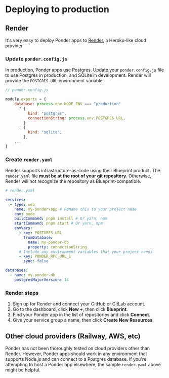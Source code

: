 # Deploying to production

## Render

It's very easy to deploy Ponder apps to [Render](https://render.com), a Heroku-like cloud provider.

### Update `ponder.config.js`

In production, Ponder apps use Postgres. Update your `ponder.config.js` file to use Postgres in production, and SQLite in development. Render will provide the `POSTGRES_URL` environment variable.

```js
// ponder.config.js

module.exports = {
    database: process.env.NODE_ENV === "production"
      ? {
          kind: "postgres",
          connectionString: process.env.POSTGRES_URL,
        }
      : {
          kind: "sqlite",
        },
    ...
}
```

### Create `render.yaml`

Render supports infrastructure-as-code using their Blueprint product. The `render.yaml` file **must be at the root of your git repository**. Otherwise, Render will not recognize the repository as Blueprint-compatible.

```yaml
# render.yaml

services:
  - type: web
    name: my-ponder-app # Rename this to your project name
    env: node
    buildCommand: pnpm install # Or yarn, npm
    startCommand: pnpm start # Or yarn, npm
    envVars:
      - key: POSTGRES_URL
        fromDatabase:
          name: my-ponder-db
          property: connectionString
      # Include any environment variables that your project needs
      - key: PONDER_RPC_URL_1
        sync: false

databases:
  - name: my-ponder-db
    postgresMajorVersion: 14
```

### Render steps

1. Sign up for Render and connect your GitHub or GitLab account.
2. Go to the dashboard, click **New +**, then click **Blueprint**.
3. Find your Ponder app in the list of repositories and click **Connect**.
4. Give your service group a name, then click **Create New Resources**.

## Other cloud providers (Railway, AWS, etc)

Ponder has not been thoroughly tested on cloud providers other than Render. However, Ponder apps should work in any environment that supports Node.js and can connect to a Postgres database. If you're attempting to host a Ponder app elsewhere, the sample `render.yaml` above might be helpful.
